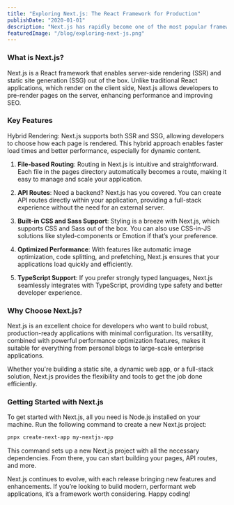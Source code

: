```yaml
---
title: "Exploring Next.js: The React Framework for Production"
publishDate: "2020-01-01"
description: "Next.js has rapidly become one of the most popular frameworks for building modern web applications. Created by Vercel, it extends the capabilities of React, providing developers with a powerful toolkit to build fast, scalable, and SEO-friendly websites with ease."
featuredImage: "/blog/exploring-next-js.png"
---
```


### What is Next.js?

Next.js is a React framework that enables server-side rendering (SSR) and static site generation (SSG) out of the box. Unlike traditional React applications, which render on the client side, Next.js allows developers to pre-render pages on the server, enhancing performance and improving SEO.

### Key Features

Hybrid Rendering: Next.js supports both SSR and SSG, allowing developers to choose how each page is rendered. This hybrid approach enables faster load times and better performance, especially for dynamic content.

1. **File-based Routing**: Routing in Next.js is intuitive and straightforward. Each file in the pages directory automatically becomes a route, making it easy to manage and scale your application.

2. **API Routes**: Need a backend? Next.js has you covered. You can create API routes directly within your application, providing a full-stack experience without the need for an external server.

3. **Built-in CSS and Sass Support**: Styling is a breeze with Next.js, which supports CSS and Sass out of the box. You can also use CSS-in-JS solutions like styled-components or Emotion if that’s your preference.

4. **Optimized Performance**: With features like automatic image optimization, code splitting, and prefetching, Next.js ensures that your applications load quickly and efficiently.

5. **TypeScript Support**: If you prefer strongly typed languages, Next.js seamlessly integrates with TypeScript, providing type safety and better developer experience.

### Why Choose Next.js?

Next.js is an excellent choice for developers who want to build robust, production-ready applications with minimal configuration. Its versatility, combined with powerful performance optimization features, makes it suitable for everything from personal blogs to large-scale enterprise applications.

Whether you're building a static site, a dynamic web app, or a full-stack solution, Next.js provides the flexibility and tools to get the job done efficiently.

### Getting Started with Next.js

To get started with Next.js, all you need is Node.js installed on your machine. Run the following command to create a new Next.js project:

```bash
pnpx create-next-app my-nextjs-app
```

This command sets up a new Next.js project with all the necessary dependencies. From there, you can start building your pages, API routes, and more.

Next.js continues to evolve, with each release bringing new features and enhancements. If you’re looking to build modern, performant web applications, it’s a framework worth considering. Happy coding!
